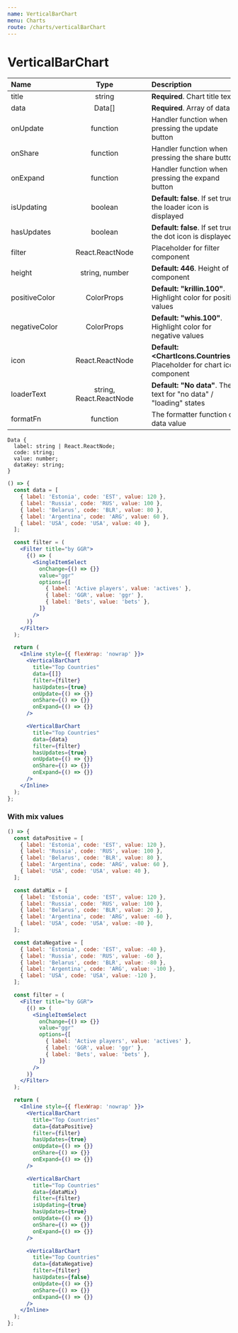 ```yaml
---
name: VerticalBarChart
menu: Charts
route: /charts/verticalBarChart
---
```


# VerticalBarChart

| Name          | &nbsp;&nbsp; |          Type           | &nbsp;&nbsp; | Description                                                                      |
| :------------ | ------------ | :---------------------: | ------------ | :------------------------------------------------------------------------------- |
| title         |              |         string          |              | **Required**. Chart title text                                                   |
| data          |              |         Data[]          |              | **Required**. Array of data                                                      |
| onUpdate      |              |        function         |              | Handler function when pressing the update button                                 |
| onShare       |              |        function         |              | Handler function when pressing the share button                                  |
| onExpand      |              |        function         |              | Handler function when pressing the expand button                                 |
| isUpdating    |              |         boolean         |              | **Default: false**. If set true, the loader icon is displayed                    |
| hasUpdates    |              |         boolean         |              | **Default: false**. If set true, the dot icon is displayed                       |
| filter        |              |     React.ReactNode     |              | Placeholder for filter component                                                 |
| height        |              |     string, number      |              | **Default: 446**. Height of component                                            |
| positiveColor |              |       ColorProps        |              | **Default: "krillin.100"**. Highlight color for positive values                  |
| negativeColor |              |       ColorProps        |              | **Default: "whis.100"**. Highlight color for negative values                     |
| icon          |              |     React.ReactNode     |              | **Default: &lt;ChartIcons.Countries/&gt;**. Placeholder for chart icon component |
| loaderText    |              | string, React.ReactNode |              | **Default: "No data"**. The text for "no data" / "loading" states                |
| formatFn      |              |        function         |              | The formatter function of data value                                             |

```
Data {
  label: string | React.ReactNode;
  code: string;
  value: number;
  dataKey: string;
}
```

```jsx react-live
() => {
  const data = [
    { label: 'Estonia', code: 'EST', value: 120 },
    { label: 'Russia', code: 'RUS', value: 100 },
    { label: 'Belarus', code: 'BLR', value: 80 },
    { label: 'Argentina', code: 'ARG', value: 60 },
    { label: 'USA', code: 'USA', value: 40 },
  ];

  const filter = (
    <Filter title="by GGR">
      {() => (
        <SingleItemSelect
          onChange={() => {}}
          value="ggr"
          options={[
            { label: 'Active players', value: 'actives' },
            { label: 'GGR', value: 'ggr' },
            { label: 'Bets', value: 'bets' },
          ]}
        />
      )}
    </Filter>
  );

  return (
    <Inline style={{ flexWrap: 'nowrap' }}>
      <VerticalBarChart
        title="Top Countries"
        data={[]}
        filter={filter}
        hasUpdates={true}
        onUpdate={() => {}}
        onShare={() => {}}
        onExpand={() => {}}
      />

      <VerticalBarChart
        title="Top Countries"
        data={data}
        filter={filter}
        hasUpdates={true}
        onUpdate={() => {}}
        onShare={() => {}}
        onExpand={() => {}}
      />
    </Inline>
  );
};
```

### With mix values

```jsx react-live
() => {
  const dataPositive = [
    { label: 'Estonia', code: 'EST', value: 120 },
    { label: 'Russia', code: 'RUS', value: 100 },
    { label: 'Belarus', code: 'BLR', value: 80 },
    { label: 'Argentina', code: 'ARG', value: 60 },
    { label: 'USA', code: 'USA', value: 40 },
  ];

  const dataMix = [
    { label: 'Estonia', code: 'EST', value: 120 },
    { label: 'Russia', code: 'RUS', value: 100 },
    { label: 'Belarus', code: 'BLR', value: 20 },
    { label: 'Argentina', code: 'ARG', value: -60 },
    { label: 'USA', code: 'USA', value: -80 },
  ];

  const dataNegative = [
    { label: 'Estonia', code: 'EST', value: -40 },
    { label: 'Russia', code: 'RUS', value: -60 },
    { label: 'Belarus', code: 'BLR', value: -80 },
    { label: 'Argentina', code: 'ARG', value: -100 },
    { label: 'USA', code: 'USA', value: -120 },
  ];

  const filter = (
    <Filter title="by GGR">
      {() => (
        <SingleItemSelect
          onChange={() => {}}
          value="ggr"
          options={[
            { label: 'Active players', value: 'actives' },
            { label: 'GGR', value: 'ggr' },
            { label: 'Bets', value: 'bets' },
          ]}
        />
      )}
    </Filter>
  );

  return (
    <Inline style={{ flexWrap: 'nowrap' }}>
      <VerticalBarChart
        title="Top Countries"
        data={dataPositive}
        filter={filter}
        hasUpdates={true}
        onUpdate={() => {}}
        onShare={() => {}}
        onExpand={() => {}}
      />

      <VerticalBarChart
        title="Top Countries"
        data={dataMix}
        filter={filter}
        isUpdating={true}
        hasUpdates={true}
        onUpdate={() => {}}
        onShare={() => {}}
        onExpand={() => {}}
      />

      <VerticalBarChart
        title="Top Countries"
        data={dataNegative}
        filter={filter}
        hasUpdates={false}
        onUpdate={() => {}}
        onShare={() => {}}
        onExpand={() => {}}
      />
    </Inline>
  );
};
```
